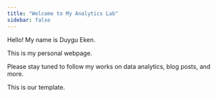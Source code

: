 ```yaml
---
title: "Welcome to My Analytics Lab"
sidebar: false 
---
```


Hello! My name is Duygu Eken.

This is my personal webpage.

Please stay tuned to follow my works on data analytics, blog posts, and more.

This is our template.
